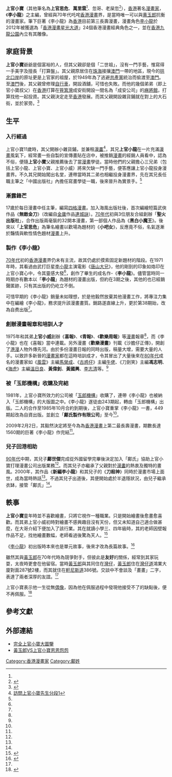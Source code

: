 {{Infobox comics creator
| name = 上官小寶
| image = 
| image_size = 
| alt = 
| caption = 
| birth_name = 鄺東源
| birth_date = {{Birth date and age|1945|11|23}}<ref name="multiple">{{Cite web |url=http://www.ivan-ho.com/yuklong/02files/xiaobao2.htm |title=完全上官小寶大圖鑒 |accessdate=2013-04-07 |archive-date=2020-11-23 |archive-url=https://web.archive.org/web/20201123164146/http://www.ivan-ho.com/yuklong/02files/xiaobao2.htm |dead-url=no }}</ref>
| birth_place = {{HKG-1945}}
| death_date = 
| death_place = 
| nationality = {{CNHK}}
| area = [[漫畫家|漫畫家]]、[[専欄作家|専欄作家]]
| alias = 上官思危、萬里雲、忽哥、老屎忽
| years_start = 1963年
| genre = [[武俠漫畫|武俠漫畫]]、[[靈異漫畫|靈異漫畫]]
| notable works = 《[[李小龍|李小龍]]》
| collaborators = 
| awards = 
| spouse = 
| children = 鄺世傑
| relatives = 
| signature = 
| signature_alt = 
| website = 
}}

'''上官小寶'''（其他筆名為'''上官思危'''、'''萬里雲'''<ref name="multiple"/>、忽哥、老屎忽<ref>{{Cite book|title=耀武揚威|last=|first=|publisher=|year=|isbn=|location=|pages=}}</ref>），[[香港|香港]]著名[[漫畫家|漫畫家]]，《'''李小龍'''》之主編，曾經與70年代吒咤[[香港漫畫|香港漫畫]]界，是當時唯一可以與[[黄玉郎|黄玉郎]]抗衡的漫畫家。筆下巨著《李小龍》為[[香港|香港]]目前第三長壽漫畫，漫畫角色[[李小龍|李小龍]]於2012年被獲選為「[[香港漫畫星光大道|香港漫畫星光大道]]」24個香港漫畫經典角色之一，並在[[九龍公園|香港九龍公園]]內立有其雕像。

==家庭背景==

'''上官小寶'''爺爺是個富裕的人，但其父親卻是個「二世祖」，沒有一門手藝，惟寫得一手美字及擅長「打算盤」。其父親原居住在[[珠海|珠海]]接攘[[澳門|澳門]]一帶的地區，現今的[[拱北口岸|拱北口岸]]的原址更是上官家的祖屋，於1949年為了逃避[[共產黨|共產黨]]統治而偷渡至[[澳門|澳門]]。至[[澳門|澳門]]後，其父親曾修理[[自行車|自行車]]，開設酒舖，可惜也失敗。而他的幾個弟弟（即上官小寶叔父）在[[香港|香港]]打算在[[筲箕灣|筲箕灣]]成安街開設一間名為「成安公司」的[[麻將館|麻將館]]，打算找他一起投資。其父親決定走至[[香港|香港]]發展。而其父親開設雜貨鋪就在對上的大石街，並於家旁。<ref >{{Cite web |url=http://www.hkmemory.org/comics/text/index.php?p=home&catId=11&photoNo=1 |title=訪問上官小寶先生分段2 |access-date=2015-05-01 |archive-date=2020-11-28 |archive-url=https://web.archive.org/web/20201128170911/http://www.hkmemory.org/comics/text/index.php?p=home&catId=11&photoNo=1 |dead-url=no }}</ref>

==生平==

===入行經過===

上官小寶11歲時，其父開辦小雜貨鋪，並兼租[[漫畫|漫畫]]<ref >[http://www.hkmemory.org/comics/text/index.php?p=home&catId=11&photoNo=0 訪問上官小寶先生分段1]</ref>，其兄'''上官小龍'''在一片充滿[[漫畫|漫畫]]風氣下，經常畫一些自製的宣傳畫貼在店中，被推銷[[漫畫|漫畫]]的經銷人員看中，認為不俗，便隨'''上官小寶'''父親推薦後去了當[[漫畫|漫畫]]學徒。當時他們的父親擔心三兄弟（包括上官小龍、上官小寶、上官小威）將來欠缺一門手藝，便答應讓上官小龍投身漫畫界。不久其兄開始闖出名堂，連帶當時其二弟也相繼投身漫畫界，先在其兄長任職主筆之「中國出版社」內擔任寫畫學徒一職，後來晉升為實景手。<ref name="multiple"/>

===漸露鋒芒===

17歲於每日漫畫中任主筆，編寫[[四格漫畫|四格漫畫]]。加入海風出版社後，首次編繪短篇武俠作品《'''無敵金刀'''》（改編自[[金庸|金庸]]作品[[連城訣|連城訣]]）。[[1970年代香港|70年代]]初與3位朋友合組創辦「'''聖火出版社'''」，合作出版兩毫裝的32開本漫畫，第一部個人作品為《'''黑白小魔王'''》。後來以「'''上官思危'''」為筆名繪畫以歡場為題材的《'''小吧女'''》，反應竟不俗，名氣逐漸於豔情與軟性情色題材[[漫畫|漫畫]]上升。

===製作《李小龍》===

[[1970年代香港|70年代]]初的[[香港漫畫|香港漫畫]]界仍未有主流，故其仍處於摸索固定新題材的階段。在1971年時，其看過由武打巨星[[李小龍|李小龍]]主演電影《[[唐山大兄|唐山大兄]]》，他的剛剄的印象如烙印在上官小寶心中，令其靈感大發<ref name="multiple"/>，創作了畢生的成名作-《'''李小龍'''》。儘管當時同一時期亦有數本以「'''李小龍'''」為題材的漫畫出版，但約在3期之後，其他的也已經銷聲匿跡，只有其出版的仍屹立不倒。

可惜早期的《李小龍》銷量未如理想，於是他毅然放棄其他漫畫工作，將專注力集中在編繪《李小龍》，務求提升該漫畫畫質。銷路遂直線上升，更於第38期始，改為自费出版<ref name="multiple"/>。

===創辦漫畫報章和培訓人才===

1975年和其弟'''上官小威'''創辦《'''喜報'''》、《'''青報'''》、《'''歡樂周報'''》等[[漫畫|漫畫]]報章<ref name="multiple"/>，而《李小龍》也在《喜報》當中連載。另外漫畫《'''歡樂漫畫'''》刊載《沙膽仔正傳》，開創了[[香港漫畫|港漫]]人物外傳先河。由於多份漫畫日報的同時出版，稿量大增，需要大量的人手。以致許多新晉的[[漫畫家|漫畫家]]都在這時培訓成才，令其冒出了大量後來在[[1980年代香港|80年代]]成名的漫畫家如《[[風雲|風雲]]》主編[[馬榮成|馬榮成]]、《[[古惑仔|古惑仔]]》主編[[牛佬|牛佬]]、《刀劍笑》主編'''馮志明'''、《[[海虎|海虎]]》主編[[溫日良|溫日良]]、'''黃偉釗'''、'''黃國興'''、[[李志清|李志清]]等。<ref name="multiple"/>

===被「玉郎機構」收購及完結===

1981年，上官小寶所效力的公司被「[[玉郎機構|玉郎機構]]」收購了，連帶《李小龍》也被納入「玉郎機構」的大版圖之中。《李小龍》遂徒由243期起，轉由「玉郎機構」出版。二人的合作至1985年10月合約到期後，上官小寶重掌《李小龍》一書，449期起改為自資出版。並創立「'''鄺氏製作有限公司'''」至今<ref name="multiple"/>。

2009年2月2日，其毅然決定將至今為為[[香港漫畫|香港漫畫]]上第二最長壽漫畫，期數長達1560期的巨著《李小龍》作完結<ref name="multiple"/>。

===兒子回港相助===

[[1990年代香港|90年代]]中期，其兒子'''鄺世傑'''完成從外國留學完畢後決定加入「鄺氏」協助上官小寶打理漫畫公司出版業務<ref name="multiple"/>。而其兒子亦繼承了父親對於[[漫畫|漫畫]]的熱衷及獨特的畫風。2000年，其作品《'''新編李小龍'''》和其兒子的《'''刀殺神'''》同時於漫畫市場上面世，成為當時熱話<ref name="multiple"/>。不過其兒子出道後，其便開始處於半退隱狀況，由兒子繼承衣缽，接管「鄺氏」<ref name="multiple"/>。

==軼事==

'''上官小寶'''童年時並不喜歡繪畫，只將它視作一種職業。只是開始繪畫後愈畫愈喜歡。而其弟上官小威初時對繪畫不感興趣目沒有天份，但又未知道自己適合做甚麼，在大哥介紹下便加入了該行業。其在就讀小學三、四年級時，其的老師因壁報作品不足，找他繪畫數幅，老師看過後驚為天人。<ref>{{Cite web |url=http://www.hkmemory.org/comics/text/index.php?p=home&catId=11&photoNo=1 |title=訪問上官小寶先生分段2 |access-date=2015-05-01 |archive-date=2020-11-28 |archive-url=https://web.archive.org/web/20201128170911/http://www.hkmemory.org/comics/text/index.php?p=home&catId=11&photoNo=1 |dead-url=no }}</ref>

《[[李小龍|李小龍]]》初出版時本來也是單元故事，後來才改為長篇故事。<ref name="#1">{{Cite web |url=http://www.hkmemory.org/comics/text/index.php?p=home&catId=11&photoNo=2 |title=訪問上官小寶先生分段3 |access-date=2015-05-01 |archive-date=2020-11-28 |archive-url=https://web.archive.org/web/20201128165505/http://www.hkmemory.org/comics/text/index.php?p=home&catId=11&photoNo=2 |dead-url=no }}</ref>

雖然其與[[黃玉郎|黃玉郎]]在70年代時為競爭對手，但彼此是'''友好'''的關係，經常到其家玩耍，太夜時更會在他留宿。當時[[黃玉郎|黃玉郎]]與其同住在[[灣仔|灣仔]]，[[黃玉郎|黃玉郎]]住在[[灣仔道|灣仔道]]鴻業大廈對面287號2樓，而其就住在[[軒尼斯道|軒尼斯道]]386號。交談中不會談及「畫畫」二字，表達了兩者深厚的友誼。<ref name="#1"/>

上官小寶表示他一生從無[[偶像|偶像]]，因為他在佩服過程中發現他接受不了的缺點後，便不再佩服。<ref>{{Cite web |url=http://www.hkmemory.org/comics/text/index.php?p=home&catId=11&photoNo=1 |title=訪問上官小寶先生分段4 |access-date=2015-05-01 |archive-date=2020-11-28 |archive-url=https://web.archive.org/web/20201128170911/http://www.hkmemory.org/comics/text/index.php?p=home&catId=11&photoNo=1 |dead-url=no }}</ref>

==參考文獻==
{{reflist}}

==外部連結==
*[http://www.ivan-ho.com/yuklong/02files/xiaobao2.htm 完全上官小寶大圖鑒] {{Wayback|url=http://www.ivan-ho.com/yuklong/02files/xiaobao2.htm |date=20201123164146 }} 
*[http://www.ivan-ho.com/yuklong/02files/xiaobao.htm 黃玉郎VS上官小寶恩恩怨怨] {{Wayback|url=http://www.ivan-ho.com/yuklong/02files/xiaobao.htm |date=20210928051631 }}

[[Category:香港漫畫家|Category:香港漫畫家]]
[[Category:鄺姓|Category:鄺姓]]